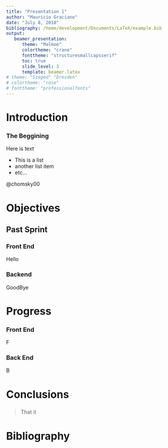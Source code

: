 ```yaml
---
title: "Presentation 1"
author: "Mauricio Graciano"
date: "July 8, 2018"
bibliography: /home/development/Documents/LaTeX/example.bib
output:
   beamer_presentation:
      theme: "Malmoe"
      colortheme: "crane"
      fonttheme: "structuresmallcapsserif"
      toc: true
      slide_level: 3
      template: beamer.latex
# theme: "Szeged" "Dresden"
# colortheme: "rose"
# fonttheme: "professionalfonts"
---
```



# Introduction
### The Beggining


Here is text


* This is a list
* another list item
* etc...


@chomsky00

# Objectives
## Past Sprint
### Front End


Hello


### Backend

GoodBye

# Progress
### Front End


F


### Back End

B

# Conclusions
###


> That it


# Bibliography
###
